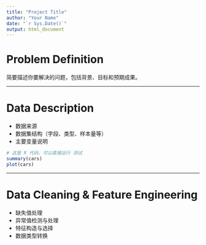 ```yaml
---
title: "Project Title"
author: "Your Name"
date: "`r Sys.Date()`"
output: html_document
---
```


# Problem Definition

简要描述你要解决的问题，包括背景、目标和预期成果。

---

# Data Description

- 数据来源
- 数据集结构（字段、类型、样本量等）
- 主要变量说明

```r
# 这是 R 代码，可以直接运行 测试
summary(cars)
plot(cars)
```
---

# Data Cleaning & Feature Engineering

- 缺失值处理
- 异常值检测与处理
- 特征构造与选择
- 数据类型转换
